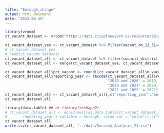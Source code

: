 ```yaml
---
title: "Borough_change"
output: html_document
date: "2023-08-15"
---
```


```r
library(vroom)
ct_vacant_dataset <- vroom("https://data.cityofnewyork.us/resource/92iy-9c3n.csv?$limit=999999999") %>% clean_names()
```

```r
ct_vacant_dataset_yes <- ct_vacant_dataset %>% filter(vacant_on_12_31=="YES", council_district!="") %>% group_by(reporting_year, borough) %>% summarise(n_vacant = n())
# ct_vacant_dataset_yes
# head(ct_vacant_dataset)
ct_vacant_dataset_all <- ct_vacant_dataset %>% filter(council_district!="") %>% group_by(reporting_year, borough) %>% summarise(n_all = n())
ct_vacant_dataset_all <- merge(ct_vacant_dataset_yes, ct_vacant_dataset_all, by=c("reporting_year", "borough"))
```

```r
ct_vacant_dataset_all$pct_vacant <- round((ct_vacant_dataset_all$n_vacant/ct_vacant_dataset_all$n_all)*100,2)
ct_vacant_dataset_all$reporting_year <- recode(ct_vacant_dataset_all$reporting_year,
                                               "2019 and 2020" = 2019,  
                                               "2020 and 2021" = 2020, 
                                               "2021 and 2022" = 2021)
ct_vacant_dataset_all <- ct_vacant_dataset_all[,c("reporting_year","borough","pct_vacant")]
ct_vacant_dataset_all
```

```r
library(data.table) ## or library(reshape2)
# ct_vacant_dataset_all <- dcast(melt(as.data.table(ct_vacant_dataset_all), id.vars = c("borough", "reporting_year")), 
#       reporting_year + variable ~ borough, value.var = "value")[,c("reporting_year","MANHATTAN","BROOKLYN", "STATEN ISLAND", "QUEENS", "BRONX")]
ct_vacant_dataset_all
write.csv(ct_vacant_dataset_all, "../data/Vacancy_Analysis_21.csv")
```

